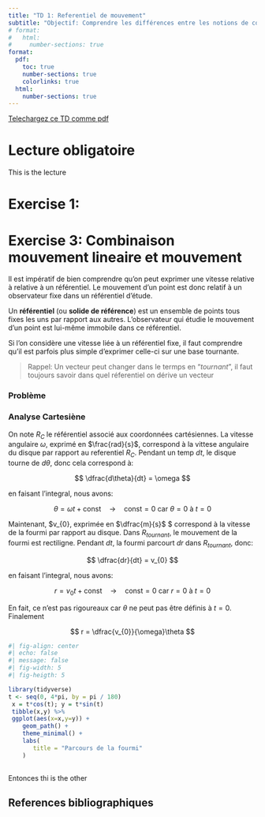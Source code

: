 ```yaml
---
title: "TD 1: Referentiel de mouvement"
subtitle: "Objectif: Comprendre les différences entre les notions de coordonnées de **base de  projection** et de **référentiel**"
# format:
#   html:
#     number-sections: true
format:
  pdf:
    toc: true
    number-sections: true
    colorlinks: true
  html:
    number-sections: true
---
```


::: {.hero-buttons}
[Telechargez ce TD comme pdf](/01-TD.pdf){.btn-action-primary .btn-action .btn .btn-success role="button"}
::: 



# Lecture obligatoire

This is the lecture 



# Exercise 1: 


# Exercise 3: Combinaison mouvement lineaire et mouvement 

Il est impératif de bien comprendre qu'on peut exprimer une vitesse relative à relative à un référentiel.
Le mouvement d’un point est donc relatif à un observateur fixe dans un référentiel d’étude.

::: {.callout-tip}
Un **référentiel** (ou **solide de référence**) est un ensemble de points tous fixes les uns par rapport aux autres. L’observateur qui étudie le mouvement d’un point est lui-même immobile dans ce référentiel.
:::

Si l'on considère une vitesse liée à un référentiel fixe, il faut comprendre qu'il est parfois  plus simple  d'exprimer celle-ci sur une base tournante. 

>Rappel: Un vecteur peut changer dans le termps en "*tournant*", il faut toujours savoir dans quel réferentiel on dérive un vecteur

### Problème


### Analyse Cartesiène

On note $R_{C}$ le référentiel associé aux coordonnées cartésiennes.
La vitesse angulaire $\omega$, exprimé en $\frac{rad}{s}$, correspond à la vittese angulaire du disque par rapport au referentiel $R_{C}$.
Pendant un temp $dt$, le disque tourne de $d\theta$, donc cela correspond à:

$$
\dfrac{d\theta}{dt} = \omega
$$

en faisant l'integral, nous avons:

$$
\theta = \omega t + \text{const} \quad\rightarrow\quad \text{const} = 0 \text{ car } \theta = 0  \text{ à } t=0
$$


Maintenant, $v_{0}, exprimée en $\dfrac{m}{s}$ $ correspond à la vitesse de la fourmi par rapport au disque.
Dans  $R_{tournant}$, le mouvement de la fourmi est rectiligne.
Pendant $dt$, la fourmi parcourt $dr$ dans $R_{tournant}$, donc:

$$
\dfrac{dr}{dt} = v_{0}
$$

en faisant l'integral, nous avons:

$$
r = v_{0} t + \text{const} \quad\rightarrow\quad \text{const} = 0 \text{ car } r = 0  \text{ à } t = 0
$$


En fait, ce n'est pas rigoureaux car $\theta$ ne peut pas être définis à  $t=0$.
Finalement

$$
r = \dfrac{v_{0}}{\omega}\theta
$$


```r
#| fig-align: center
#| echo: false
#| message: false
#| fig-width: 5
#| fig-heigth: 5

library(tidyverse)
t <- seq(0, 4*pi, by = pi / 180)
 x = t*cos(t); y = t*sin(t)
 tibble(x,y) %>% 
 ggplot(aes(x=x,y=y)) + 
    geom_path() +
    theme_minimal() +
    labs(
       title = "Parcours de la fourmi"
    )
 
```










Entonces thi is the other


## References bibliographiques 